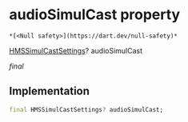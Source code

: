 # audioSimulCast property

    *[<Null safety>](https://dart.dev/null-safety)*

[HMSSimulCastSettings](../../model_hms_simul_cast_settings/HMSSimulCastSettings-class)? audioSimulCast

_final_

## Implementation

```dart
final HMSSimulCastSettings? audioSimulCast;


```
